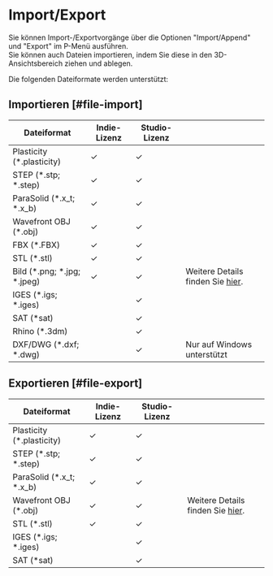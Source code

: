# Import/Export

Sie können Import-/Exportvorgänge über die Optionen "Import/Append" und "Export" im P-Menü ausführen.<br />
Sie können auch Dateien importieren, indem Sie diese in den 3D-Ansichtsbereich ziehen und ablegen.

Die folgenden Dateiformate werden unterstützt:

## Importieren [#file-import]

| Dateiformat                 | Indie-Lizenz | Studio-Lizenz |                                                                  |
| --------------------------- | ------------ | ------------- | ---------------------------------------------------------------- |
| Plasticity (*.plasticity)   | ✓           | ✓            |                                                                  |
| STEP (*.stp; *.step)        | ✓           | ✓            |                                                                  |
| ParaSolid (*.x_t; *.x_b)    | ✓           | ✓            |                                                                  |
| Wavefront OBJ (*.obj)       | ✓           | ✓            |                                                                  |
| FBX (*.FBX)                 | ✓           | ✓            |                                                                  |
| STL (*.stl)                 | ✓           | ✓            |                                                                  |
| Bild (*.png; *.jpg; *.jpeg) | ✓           | ✓            | Weitere Details finden Sie [hier](importing-reference-images). |
| IGES (*.igs; *.iges)        |              | ✓            |                                                                  |
| SAT (*sat)                  |              | ✓            |                                                                  |
| Rhino (*.3dm)               |              | ✓            |                                                                  |
| DXF/DWG (*.dxf; *.dwg)       |              | ✓            | Nur auf Windows unterstützt                            |

## Exportieren [#file-export]

| Dateiformat                | Indie-Lizenz | Studio-Lizenz |                                                  |
| -------------------------- | ------------ | ------------- | ------------------------------------------------ |
| Plasticity  (*.plasticity) | ✓           | ✓            |                                                  |
| STEP  (*.stp; *.step)      | ✓           | ✓            |                                                  |
| ParaSolid  (*.x_t; *.x_b)  | ✓           | ✓            |                                                  |
| Wavefront OBJ (*.obj)      | ✓           | ✓            | Weitere Details finden Sie [hier](export-obj). |
| STL  (*.stl)               | ✓           | ✓            |                                                  |
| IGES  (*.igs; *.iges)      |              | ✓            |                                                  |
| SAT  (*sat)                |              | ✓            |                                                  |

